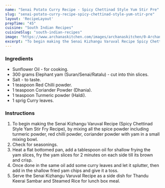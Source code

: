 ---
name: "Senai Potato Curry Recipe - Spicy Chettinad Style Yum Stir Pre"
slug: "senai-potato-curry-recipe-spicy-chettinad-style-yum-stir-pre"
layout: 'RecipeLayout'
prepTime: "45"
cuisine: "South Indian Recipes"
cuisineSlug: "south-indian-recipes"
image: "https://www.archanaskitchen.com/images/archanaskitchen/0-Archanas-Kitchen-Recipes/2016/oct-25/Senai_Kizhangu_Varuval_Recipe_Shallow_Fried_Yam_Suran-1.jpg"
excerpt: "To begin making the Senai Kizhangu Varuval Recipe Spicy Chettinad Style Yam Stir Fry Recipe, by mixing all the spice powder including turmeric powder, red chilli powder, coriander powder with yam in a small mixing bowl"
---

### Ingredients

- Sunflower Oil - for cooking.
- 300 grams Elephant yam (Suran/Senai/Ratalu) - cut into thin slices.
- Salt - to taste.
- 1 teaspoon Red Chilli powder.
- 1 teaspoon Coriander Powder (Dhania).
- 1 teaspoon Turmeric powder (Haldi).
- 1 sprig Curry leaves.

### Instructions

1. To begin making the Senai Kizhangu Varuval Recipe (Spicy Chettinad Style Yam Stir Fry Recipe), by mixing all the spice powder including turmeric powder, red chilli powder, coriander powder with yam in a small mixing bowl.
1. Check for seasonings.
1. Heat a flat bottomed pan, add a tablespoon oil for shallow frying the yam slices, fry the yam slices for 2 minutes on each side till its brown and crisp.
1. Once done in the same oil add some curry leaves and let it splutter, then add in the shallow fried yam chips and give it a toss.
1. Serve the Senai Kizhangu Varuval Recipe as a side dish for Thandu Keerai Sambar and Steamed Rice for lunch box meal.
